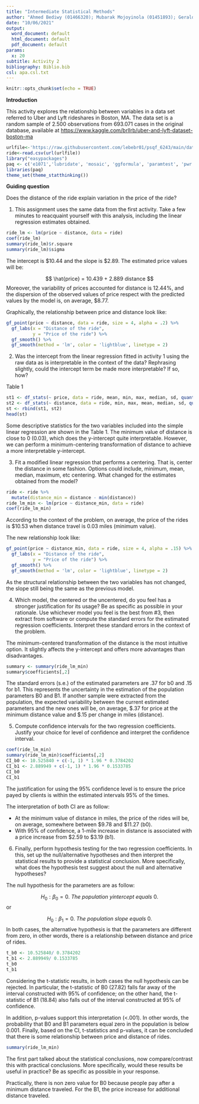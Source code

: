 ```yaml
---
title: "Intermediate Statistical Methods"
author: "Ahmed Bediwy (01466320); Mubarak Mojoyinola (01451893); Geraldo Padilla (01445225)"
date: "10/06/2021"
output:
  word_document: default
  html_document: default
  pdf_document: default
params:
  x: 20
subtitle: Activity 2
bibliography: Biblio.bib
csl: apa.csl.txt
---
```


```r
knitr::opts_chunk$set(echo = TRUE)
```

**Introduction**

This activity explores the relationship between variables in a data set referred to Uber and Lyft rideshares in Boston, MA. The data set is a random sample of 2.500 observations from 693.071 cases in the original database, available at  <https://www.kaggle.com/brllrb/uber-and-lyft-dataset-boston-ma>

```r
urlfile<-'https://raw.githubusercontent.com/lebebr01/psqf_6243/main/data/rideshare_small.csv'
ride<-read.csv(url(urlfile))
library("easypackages")
paq <- c('e1071','lubridate', 'mosaic', 'ggformula', 'paramtest', 'pwr', 'ggplot2', 'nlme', 'dplyr', 'knitr', 'dplyr', 'dbplyr', 'readxl', 'GGally', 'Hmisc', 'corrplot', 'PerformanceAnalytics', 'statthink', 'tidyverse')
libraries(paq)
theme_set(theme_statthinking())
```

**Guiding question**

Does the distance of the ride explain variation in the price of the ride?

1. This assignment uses the same data from the first activity. Take a few minutes to reacquaint yourself with this analysis, including the linear regression estimates obtained.

```r
ride_lm <- lm(price ~ distance, data = ride)
coef(ride_lm)
summary(ride_lm)$r.square
summary(ride_lm)$sigma
```

The intercept is $10.44 and the slope is $2.89. The estimated price values will be:

$$
\hat{price} = 10.439 + 2.889 distance
$$
Moreover, the variability of prices accounted for distance is 12.44%, and the dispersion of the observed values of price respect with the predicted values by the model is, on average, $8.77.

Graphically, the relationship between price and distance look like:

```r
gf_point(price ~ distance, data = ride, size = 4, alpha = .2) %>%
  gf_labs(x = "Distance of the ride",
          y = "Price of the ride") %>%
  gf_smooth() %>%
  gf_smooth(method = 'lm', color = 'lightblue', linetype = 2)
```

2. Was the intercept from the linear regression fitted in activity 1 using the raw data as is interpretable in the context of the data? Rephrasing slightly, could the intercept term be made more interpretable? If so, how?

Table 1

```r
st1 <- df_stats(~ price, data = ride, mean, min, max, median, sd, quantile(probs = c(0.25, 0.75)))
st2 <- df_stats(~ distance, data = ride, min, max, mean, median, sd, quantile(probs = c(0.25, 0.75)))
st <- rbind(st1, st2)
head(st)
```

Some descriptive statistics for the two variables included into the simple linear regression are shown in the Table 1. The minimum value of distance is close to 0 (0.03), which does the y-intercept quite interpretable. However, we can perform a minimum-centering transformation of distance to achieve a more interpretable y-intercept.
  
3. Fit a modified linear regression that performs a centering. That is, center the distance in some fashion. Options could include, minimum, mean, median, maximum, etc centering. What changed for the estimates obtained from the model?

```r
ride <- ride %>%
  mutate(distance_min = distance - min(distance))
ride_lm_min <- lm(price ~ distance_min, data = ride)
coef(ride_lm_min)
```

According to the context of the problem, on average, the price of the rides is $10.53 when distance travel is 0.03 miles (minimum value).

The new relationship look like:

```r
gf_point(price ~ distance_min, data = ride, size = 4, alpha = .15) %>%
  gf_labs(x = "Distance of the ride",
          y = "Price of the ride") %>%
  gf_smooth() %>%
  gf_smooth(method = 'lm', color = 'lightblue', linetype = 2)
```

As the structural relationship between the two variables has not changed, the slope still being the same as the previous model.

4. Which model, the centered or the uncentered, do you feel has a stronger justification for its usage? Be as specific as possible in your rationale. Use whichever model you feel is the best from #3, then extract from software or compute the standard errors for the estimated regression coefficients. Interpret these standard errors in the context of the problem.

The minimum-centered transformation of the distance is the most intuitive option. It slightly affects the y-intercept and offers more advantages than disadvantages.

```r
summary <- summary(ride_lm_min)
summary$coefficients[,2]
```

The standard errors (s.e.) of the estimated parameters are .37 for b0 and .15 for b1. This represents the uncertainty in the estimation of the population parameters B0 and B1. If another sample were extracted from the population, the expected variability between the current estimated parameters and the new ones will be, on average, $.37 for price at the minimum distance value and $.15 per change in miles (distance).

5. Compute confidence intervals for the two regression coefficients. Justify your choice for level of confidence and interpret the confidence interval.

```r
coef(ride_lm_min)
summary(ride_lm_min)$coefficients[,2]
CI_b0 <- 10.525840 + c(-1, 1) * 1.96 * 0.3784202
CI_b1 <- 2.889949 + c(-1, 1) * 1.96 * 0.1533785
CI_b0
CI_b1
```

The justification for using the 95% confidence level is to ensure the price payed by clients is within the estimated intervals 95% of the times.

The interpretation of both CI are as follow:

- At the minimum value of distance in miles, the price of the rides will be, on average, somewhere between $9.78 and $11.27 (b0).
- With 95% of confidence, a 1-mile increase in distance is associated with a price increase from $2.59 to $3.19 (b1).

6. Finally, perform hypothesis testing for the two regression coefficients. In this, set up the null/alternative hypotheses and then interpret the statistical results to provide a statistical conclusion. More specifically, what does the hypothesis test suggest about the null and alternative hypotheses?

The null hypothesis for the parameters are as follow:

$$
H_{0}: \beta_{0} = 0.\ The\  population\  yintercept\  equals\  0.
$$
or

$$ 
H_{0}: \beta_{1} = 0.\ The\  population\  slope\  equals\  0.
$$
In both cases, the alternative hypothesis is that the parameters are different from zero, in other words, there is a relationship between distance and price of rides.

```r
t_b0 <- 10.525840/ 0.3784202
t_b1 <- 2.889949/ 0.1533785
t_b0
t_b1
```

Considering the t-statistic results, in both cases the null hypothesis can be rejected. In particular, the t-statistic of B0 (27.82) falls far away of the interval constructed with 95% of confidence; on the other hand, the t-statistic of B1 (18.84) also falls out of the interval constructed at 95% of confidence.

In addition, p-values support this interpretation (<.001). In other words, the probability that B0 and B1 parameters equal zero in the population is below 0.001. Finally, based on the CI, t-statistics and p-values, it can be concluded that there is some relationship between price and distance of rides.

```r
summary(ride_lm_min)
```

The first part talked about the statistical conclusions, now compare/contrast this with practical conclusions. More specifically, would these results be useful in practice? Be as specific as possible in your response.

Practically, there is non zero value for B0 because people pay after a minimum distance traveled. For the B1, the price increase for additional distance traveled.